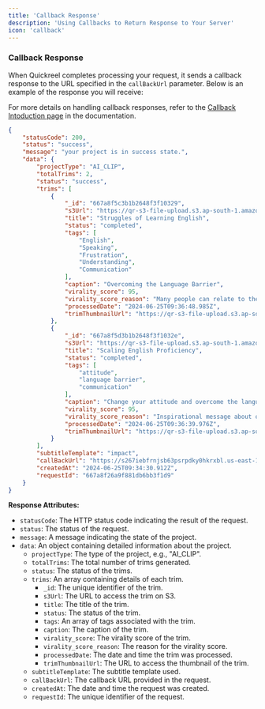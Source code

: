 ```yaml
---
title: 'Callback Response'
description: 'Using Callbacks to Return Response to Your Server'
icon: 'callback'
---
```



### Callback Response
When Quickreel completes processing your request, it sends a callback response to the URL specified in the `callBackUrl` parameter. Below is an example of the response you will receive:

For more details on handling callback responses, refer to the [Callback Intoduction page](https://quickreel-8ab1b997.mintlify.app/callback) in the documentation.

```json
{
    "statusCode": 200,
    "status": "success",
    "message": "your project is in success state.",
    "data": {
        "projectType": "AI_CLIP",
        "totalTrims": 2,
        "status": "success",
        "trims": [
            {
                "_id": "667a8f5c3b1b2648f3f10329",
                "s3Url": "https://qr-s3-file-upload.s3.ap-south-1.amazonaws.com/666cf1d9/667a8f5c3.mp4",
                "title": "Struggles of Learning English",
                "status": "completed",
                "tags": [
                    "English",
                    "Speaking",
                    "Frustration",
                    "Understanding",
                    "Communication"
                ],
                "caption": "Overcoming the Language Barrier",
                "virality_score": 95,
                "virality_score_reason": "Many people can relate to the frustration of understanding a language but struggling to speak it fluently. This reel captures that struggle and offers hope and encouragement to viewers.",
                "processedDate": "2024-06-25T09:36:48.985Z",
                "trimThumbnailUrl": "https://qr-s3-file-upload.s3.ap-south-1.amazonaws.com/329.jpg"
            },
            {
                "_id": "667a8f5d3b1b2648f3f1032e",
                "s3Url": "https://qr-s3-file-upload.s3.ap-south-1.amazonaws.com/666c2f18648f3f1032e.mp4",
                "title": "Scaling English Proficiency",
                "status": "completed",
                "tags": [
                    "attitude",
                    "language barrier",
                    "communication"
                ],
                "caption": "Change your attitude and overcome the language barrier",
                "virality_score": 95,
                "virality_score_reason": "Inspirational message about overcoming challenges and improving communication skills",
                "processedDate": "2024-06-25T09:36:39.976Z",
                "trimThumbnailUrl": "https://qr-s3-file-upload.s3.ap-south-1.amazonaws.com/666c2f1872a9b4af53e74f5b/667a8f26a9f881db2e.jpg"
            }
        ],
        "subtitleTemplate": "impact",
        "callBackUrl": "https://s267iebfrnjsb63psrpdky0hkrxbl.us-east-1.on.aws/",
        "createdAt": "2024-06-25T09:34:30.912Z",
        "requestId": "667a8f26a9f881db6bb3f1d9"
    }
}
```

**Response Attributes:**

- `statusCode`: The HTTP status code indicating the result of the request.
- `status`: The status of the request.
- `message`: A message indicating the state of the project.
- `data`: An object containing detailed information about the project.
  - `projectType`: The type of the project, e.g., "AI_CLIP".
  - `totalTrims`: The total number of trims generated.
  - `status`: The status of the trims.
  - `trims`: An array containing details of each trim.
    - `_id`: The unique identifier of the trim.
    - `s3Url`: The URL to access the trim on S3.
    - `title`: The title of the trim.
    - `status`: The status of the trim.
    - `tags`: An array of tags associated with the trim.
    - `caption`: The caption of the trim.
    - `virality_score`: The virality score of the trim.
    - `virality_score_reason`: The reason for the virality score.
    - `processedDate`: The date and time the trim was processed.
    - `trimThumbnailUrl`: The URL to access the thumbnail of the trim.
  - `subtitleTemplate`: The subtitle template used.
  - `callBackUrl`: The callback URL provided in the request.
  - `createdAt`: The date and time the request was created.
  - `requestId`: The unique identifier of the request.
